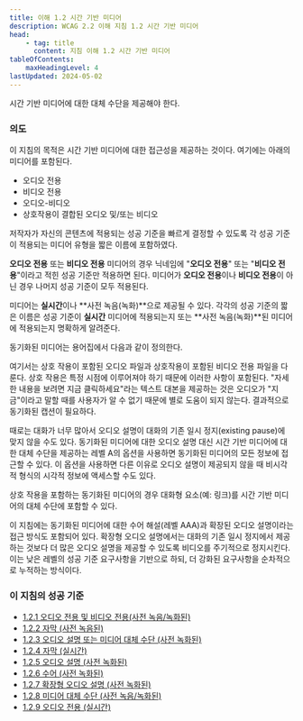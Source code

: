 ```yaml
---
title: 이해 1.2 시간 기반 미디어
description: WCAG 2.2 이해 지침 1.2 시간 기반 미디어
head:
    - tag: title
      content: 지침 이해 1.2 시간 기반 미디어
tableOfContents:
    maxHeadingLevel: 4
lastUpdated: 2024-05-02
---
```



<Card title="지침">
시간 기반 미디어에 대한 대체 수단을 제공해야 한다.
</Card>

### 의도

이 지침의 목적은 시간 기반 미디어에 대한 접근성을 제공하는 것이다. 여기에는 아래의 미디어를 포함된다.

*   오디오 전용
*   비디오 전용
*   오디오-비디오
*   상호작용이 결합된 오디오 및/또는 비디오

저작자가 자신의 콘텐츠에 적용되는 성공 기준을 빠르게 결정할 수 있도록 각 성공 기준이 적용되는 미디어 유형을 짧은 이름에 포함하였다.

**오디오 전용** 또는 **비디오 전용** 미디어의 경우 닉네임에 "**오디오 전용**" 또는 "**비디오 전용**"이라고 적힌 성공 기준만 적용하면 된다. 미디어가 **오디오 전용**이나 **비디오 전용**이 아닌 경우 나머지 성공 기준이 모두 적용된다.

미디어는 **실시간**이나 **사전 녹음(녹화)**으로 제공될 수 있다. 각각의 성공 기준의 짧은 이름은 성공 기준이 **실시간** 미디어에 적용되는지 또는 **사전 녹음(녹화)**된 미디어에 적용되는지 명확하게 알려준다.

동기화된 미디어는 용어집에서 다음과 같이 정의한다.

여기서는 상호 작용이 포함된 오디오 파일과 상호작용이 포함된 비디오 전용 파일을 다룬다. 상호 작용은 특정 시점에 이루어져야 하기 때문에 이러한 사항이 포함된다. "자세한 내용을 보려면 지금 클릭하세요"라는 텍스트 대본을 제공하는 것은 오디오가 "지금"이라고 말할 때를 사용자가 알 수 없기 때문에 별로 도움이 되지 않는다. 결과적으로 동기화된 캡션이 필요하다.

때로는 대화가 너무 많아서 오디오 설명이 대화의 기존 일시 정지(existing pause)에 맞지 않을 수도 있다. 동기화된 미디어에 대한 오디오 설명 대신 시간 기반 미디어에 대한 대체 수단을 제공하는 레벨 A의 옵션을 사용하면 동기화된 미디어의 모든 정보에 접근할 수 있다. 이 옵션을 사용하면 다른 이유로 오디오 설명이 제공되지 않을 때 비시각적 형식의 시각적 정보에 액세스할 수도 있다.

상호 작용을 포함하는 동기화된 미디어의 경우 대화형 요소(예: 링크)를 시간 기반 미디어의 대체 수단에 포함할 수 있다.

이 지침에는 동기화된 미디어에 대한 수어 해설(레벨 AAA)과 확장된 오디오 설명이라는 접근 방식도 포함되어 있다. 확장형 오디오 설명에서는 대화의 기존 일시 정지에서 제공하는 것보다 더 많은 오디오 설명을 제공할 수 있도록 비디오를 주기적으로 정지시킨다. 이는 낮은 레벨의 성공 기준 요구사항을 기반으로 하되, 더 강화된 요구사항을 순차적으로 누적하는 방식이다.

### 이 지침의 성공 기준

*   [1.2.1 오디오 전용 및 비디오 전용(사전 녹음/녹화된)](../audio-only-and-video-only-prerecorded)
*   [1.2.2 자막 (사전 녹음된)](../captions-prerecorded)
*   [1.2.3 오디오 설명 또는 미디어 대체 수단 (사전 녹화된)](../audio-description-or-media-alternative-prerecorded)
*   [1.2.4 자막 (실시간)](../captions-live)
*   [1.2.5 오디오 설명 (사전 녹화된)](../audio-description-prerecorded)
*   [1.2.6 수어 (사전 녹화된)](../sign-language-prerecorded)
*   [1.2.7 확장형 오디오 설명 (사전 녹화된)](../extended-audio-description-prerecorded)
*   [1.2.8 미디어 대체 수단 (사전 녹음/녹화된)](../media-alternative-prerecorded)
*   [1.2.9 오디오 전용 (실시간)](../audio-only-live)

